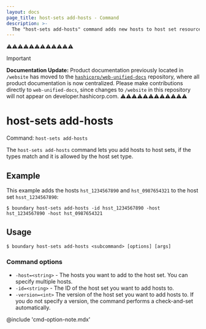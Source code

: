 ```yaml
---
layout: docs
page_title: host-sets add-hosts - Command
description: >-
  The "host-sets add-hosts" command adds new hosts to host set resources.
---
```


⚠️⚠️⚠️⚠️⚠️⚠️⚠️⚠️⚠️⚠️⚠️⚠️
> [!IMPORTANT]  
> **Documentation Update:** Product documentation previously located in `/website` has moved to the [`hashicorp/web-unified-docs`](https://github.com/hashicorp/web-unified-docs) repository, where all product documentation is now centralized. Please make contributions directly to `web-unified-docs`, since changes to `/website` in this repository will not appear on developer.hashicorp.com.
⚠️⚠️⚠️⚠️⚠️⚠️⚠️⚠️⚠️⚠️⚠️⚠️

# host-sets add-hosts

Command: `host-sets add-hosts`

The `host-sets add-hosts` command lets you add hosts to host sets, if the types match and it is allowed by the host set type.

## Example

This example adds the hosts `hst_1234567890` and `hst_0987654321` to the host set `hsst_1234567890`:

```shell-session
$ boundary host-sets add-hosts -id hsst_1234567890 -host hst_1234567890 -host hst_0987654321
```

## Usage

<CodeBlockConfig hideClipboard>

```shell-session
$ boundary host-sets add-hosts <subcommand> [options] [args]
```

</CodeBlockConfig>

### Command options

- `-host=<string>` - The hosts you want to add to the host set.
You can specify multiple hosts.
- `-id=<string>` - The ID of the host set you want to add hosts to.
- `-version=<int>` The version of the host set you want to add hosts to.
If you do not specify a version, the command performs a check-and-set automatically.

@include 'cmd-option-note.mdx'